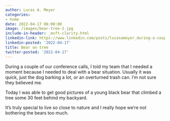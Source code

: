 ```yaml
---
author: Lucas A. Meyer
categories:
- home
date: 2022-04-17 06:00:00
image: /images/bear-tree-2.jpg
include-in-header: _msft-clarity.html
linkedin-link: https://www.linkedin.com/posts/lucasameyer_during-a-couple-of-our-conference-calls-activity-6921261803536560128-JJ1z
linkedin-posted: '2022-04-17'
title: Bear on tree
twitter-posted: '2022-04-17'
---
```


During a couple of our conference calls, I told my team that I needed a moment because I needed to deal with a bear situation. Usually it was quick, just the dog barking a lot, or an overturned trash can. I’m not sure they believed me.

Today I was able to get good pictures of a young black bear that climbed a tree some 30 feet behind my backyard.

It’s truly special to live so close to nature and I really hope we’re not bothering the bears too much.
